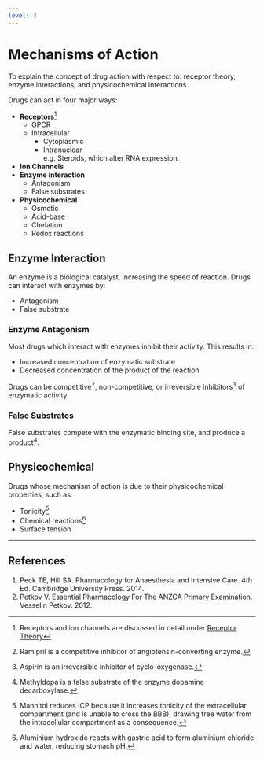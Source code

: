 ```yaml
---
level: 3
---
```


# Mechanisms of Action

:::dual
To explain the concept of drug action with respect to: receptor theory, enzyme interactions, and physicochemical interactions.\
:::

Drugs can act in four major ways:

* **Receptors**^[Receptors and ion channels are discussed in detail under [Receptor Theory](#receptor-theory.)]
    * GPCR
    * Intracellular
        * Cytoplasmic
        * Intranuclear\
        e.g. Steroids, which alter RNA expression.
* **Ion Channels**
* **Enzyme interaction**
    * Antagonism
    * False substrates
* **Physicochemical**
    * Osmotic
    * Acid-base
    * Chelation
    * Redox reactions

## Enzyme Interaction

An enzyme is a biological catalyst, increasing the speed of reaction. Drugs can interact with enzymes by:

* Antagonism
* False substrate

### Enzyme Antagonism

Most drugs which interact with enzymes inhibit their activity. This results in:

* Increased concentration of enzymatic substrate
* Decreased concentration of the product of the reaction

Drugs can be competitive^[Ramipril is a competitive inhibitor of angiotensin-converting enzyme.], non-competitive, or irreversible inhibitors^[Aspirin is an irreversible inhibitor of cyclo-oxygenase.] of enzymatic activity.

### False Substrates

False substrates compete with the enzymatic binding site, and produce a product^[Methyldopa is a false substrate of the enzyme dopamine decarboxylase.].


## Physicochemical

Drugs whose mechanism of action is due to their physicochemical properties, such as:

* Tonicity^[Mannitol reduces ICP because it increases tonicity of the extracellular compartment (and is unable to cross the BBB), drawing free water from the intracellular compartment as a consequence.]
* Chemical reactions^[Aluminium hydroxide reacts with gastric acid to form aluminium chloride and water, reducing stomach pH.]
* Surface tension


---

## References

1. Peck TE, Hill SA. Pharmacology for Anaesthesia and Intensive Care. 4th Ed. Cambridge University Press. 2014.\
2. Petkov V. Essential Pharmacology For The ANZCA Primary Examination. Vesselin Petkov. 2012.

